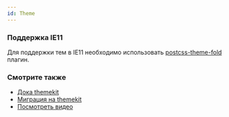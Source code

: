 ```yaml
---
id: Theme
---
```


### Поддержка IE11

Для поддержки тем в IE11 необходимо использовать [postcss-theme-fold](https://github.com/yarastqt/postcss-theme-fold) плагин.

### Смотрите также

- [Дока themekit](https://github.com/yarastqt/themekit)
- [Миграция на themekit](https://clubs.at.yandex-team.ru/lego/3247)
- [Посмотреть видео](https://clubs.at.yandex-team.ru/lego/3187)

